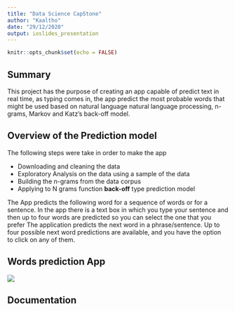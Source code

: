 ```yaml
---
title: "Data Science CapStone"
author: "Kaaltho"
date: "29/12/2020"
output: ioslides_presentation
---
```


```r
knitr::opts_chunk$set(echo = FALSE)
```

## Summary

This project has the purpose of creating an app capable of predict text in real time, as typing comes in, the app predict the most probable words that might be used based on natural language natural language processing, n-grams, Markov and Katz’s back-off model.

## Overview of the Prediction model

The following steps were take in order to make the app

- Downloading and cleaning the data
- Exploratory Analysis on the data using a sample of the data
- Building the n-grams from the data corpus
- Applying to N grams function **back-off** type prediction model

The App predicts the following word for a sequence of words or for a sentence. In the app there is a text box in which you type your sentence and then up to four words are predicted so you can select the one that you prefer
The application predicts the next word in a phrase/sentence. Up to four possible next word predictions are available, and you have the option to click on any of them.


## Words prediction App
 ![](F:/R codes/Projects/datasciencecoursera/DataScientist CapStone/Text word app.png)

## Documentation



